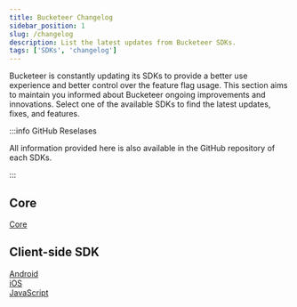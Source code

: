 ```yaml
---
title: Bucketeer Changelog
sidebar_position: 1
slug: /changelog
description: List the latest updates from Bucketeer SDKs.
tags: ['SDKs', 'changelog']
---
```



Bucketeer is constantly updating its SDKs to provide a better use experience and better control over the feature flag usage. This section aims to maintain you informed about Bucketeer ongoing improvements and innovations. Select one of the available SDKs to find the latest updates, fixes, and features.

:::info GitHub Reselases

All information provided here is also available in the GitHub repository of each SDKs.

:::

## Core

<div className="row" style={{maxWidth: '500px'}}>

  <div className="col--3 text--center">
    <a href="/changlog/core" className="brand-link">
      <i className="bucketeer-icon brand-icon"></i>
      <span>Core</span>
    </a>
  </div>

</div>

## Client-side SDK


<div className="row" style={{maxWidth: '500px'}}>

  <div className="col--3 text--center">
    <a href="/changlog/client-side/android" className="brand-link">
      <i className="android-icon brand-icon"></i>
      <span>Android</span>
    </a>
  </div>

  <div className="col--3 text--center">
    <a href="/changlog/client-side/ios" className="brand-link">
      <i className="ios-icon brand-icon"></i>
      <span>iOS</span>
    </a>
  </div>

  <div className="col--3 text--center">
    <a href="/changlog/client-side/javascript" className="brand-link">
      <i className="javascript-icon brand-icon"></i>
      <span>JavaScript</span>
    </a>
  </div>

</div>



